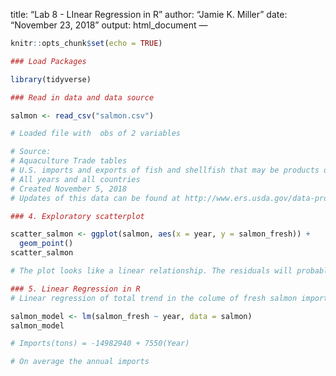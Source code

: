 title: "Lab 8 - LInear Regression in R"
author: "Jamie K. Miller"
date: "November 23, 2018"
output: html_document
---

```r
knitr::opts_chunk$set(echo = TRUE)
```

```r
### Load Packages

library(tidyverse)

```

```r
### Read in data and data source

salmon <- read_csv("salmon.csv")

# Loaded file with  obs of 2 variables

# Source: 
# Aquaculture Trade tables
# U.S. imports and exports of fish and shellfish that may be products of aquaculture.
# All years and all countries
# Created November 5, 2018
# Updates of this data can be found at http://www.ers.usda.gov/data-products/aquaculture-data.aspx

```

```r
### 4. Exploratory scatterplot

scatter_salmon <- ggplot(salmon, aes(x = year, y = salmon_fresh)) +
  geom_point()
scatter_salmon

# The plot looks like a linear relationship. The residuals will probably be normally distributed.

```

```r
### 5. Linear Regression in R
# Linear regression of total trend in the colume of fresh salmon imported to the U.S. from 1990 to 2017.

salmon_model <- lm(salmon_fresh ~ year, data = salmon)
salmon_model

# Imports(tons) = -14982940 + 7550(Year)

# On average the annual imports

```















